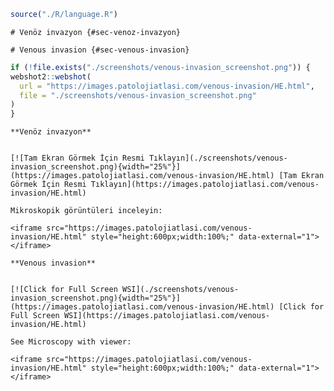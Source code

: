 ```r
source("./R/language.R")
```

```asis
# Venöz invazyon {#sec-venoz-invazyon} 
```

```asis
# Venous invasion {#sec-venous-invasion} 
```


```r
if (!file.exists("./screenshots/venous-invasion_screenshot.png")) {
webshot2::webshot(
  url = "https://images.patolojiatlasi.com/venous-invasion/HE.html",
  file = "./screenshots/venous-invasion_screenshot.png"
)
}
```




```asis

**Venöz invazyon**


[![Tam Ekran Görmek İçin Resmi Tıklayın](./screenshots/venous-invasion_screenshot.png){width="25%"}](https://images.patolojiatlasi.com/venous-invasion/HE.html) [Tam Ekran Görmek İçin Resmi Tıklayın](https://images.patolojiatlasi.com/venous-invasion/HE.html)

Mikroskopik görüntüleri inceleyin:

<iframe src="https://images.patolojiatlasi.com/venous-invasion/HE.html" style="height:600px;width:100%;" data-external="1"></iframe>

```

```asis

**Venous invasion**


[![Click for Full Screen WSI](./screenshots/venous-invasion_screenshot.png){width="25%"}](https://images.patolojiatlasi.com/venous-invasion/HE.html) [Click for Full Screen WSI](https://images.patolojiatlasi.com/venous-invasion/HE.html)

See Microscopy with viewer: 

<iframe src="https://images.patolojiatlasi.com/venous-invasion/HE.html" style="height:600px;width:100%;" data-external="1"></iframe>

```
